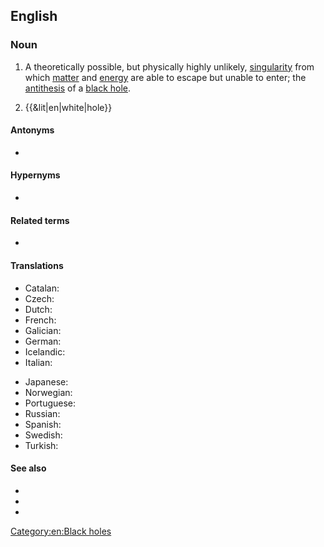 {{also|white-hole}}
==English==
{{wikipedia}}

===Noun===
{{en-noun}}

# {{lb|en|astrophysics}} A theoretically possible, but physically highly unlikely, [[singularity]] from which [[matter]] and [[energy]] are able to escape but unable to enter; the [[antithesis]] of a [[black hole]].
# {{&lit|en|white|hole}}

====Antonyms====
* {{l|en|black hole}}

====Hypernyms====
* {{l|en|hole}}

====Related terms====
* {{l|en|wormhole}}

====Translations====
{{trans-top|singularity}}
* Catalan: {{t|ca|forat blanc|m}}
* Czech: {{t|cs|bílá díra|f}}
* Dutch: {{t|nl|wit gat|n}}
* French: {{t+|fr|trou blanc|m}}
* Galician: {{t|gl|burato branco|m}}
* German: {{t|de|Weißes Loch|n}}
* Icelandic: {{t|is|hvíthol|n}}
* Italian: {{t|it|buco bianco|m}}
{{trans-mid}}
* Japanese: {{t+|ja|ホワイトホール|tr=howaito hōru}}
* Norwegian: {{t|no|hvitt hull|n}}
* Portuguese: {{t|pt|buraco branco|m}}
* Russian: {{t+|ru|белая дыра́|f}}
* Spanish: {{t|es|agujero blanco|m}}
* Swedish: {{t+|sv|vitt hål|n}}
* Turkish: {{t|tr|ak delik}}
{{trans-bottom}}

====See also====
* {{l|en|singularity}}
* {{l|en|star}}
* {{l|en|neutron star}}
[[Category:en:Black holes]]